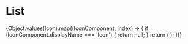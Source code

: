 

<Meta title="atoms/Icon" />

# List

<IconGallery>
  {Object.values(Icon).map((IconComponent, index) => {
    if (IconComponent.displayName === 'Icon') {
      return null;
    }
    return (
      <IconItem name={IconComponent.displayName} key={index}>
        <IconComponent />
      </IconItem>
    );
  })}
</IconGallery>
